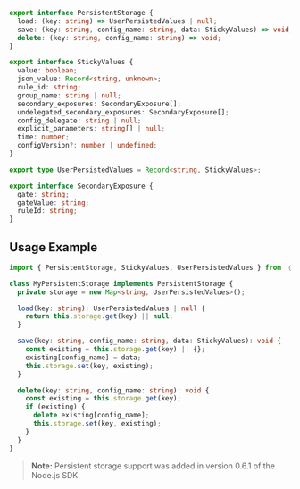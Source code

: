 ```typescript
export interface PersistentStorage {
  load: (key: string) => UserPersistedValues | null;
  save: (key: string, config_name: string, data: StickyValues) => void;
  delete: (key: string, config_name: string) => void;
}

export interface StickyValues {
  value: boolean;
  json_value: Record<string, unknown>;
  rule_id: string;
  group_name: string | null;
  secondary_exposures: SecondaryExposure[];
  undelegated_secondary_exposures: SecondaryExposure[];
  config_delegate: string | null;
  explicit_parameters: string[] | null;
  time: number;
  configVersion?: number | undefined;
}

export type UserPersistedValues = Record<string, StickyValues>;

export interface SecondaryExposure {
  gate: string;
  gateValue: string;
  ruleId: string;
}
```

## Usage Example

```typescript
import { PersistentStorage, StickyValues, UserPersistedValues } from '@statsig/statsig-node-core';

class MyPersistentStorage implements PersistentStorage {
  private storage = new Map<string, UserPersistedValues>();

  load(key: string): UserPersistedValues | null {
    return this.storage.get(key) || null;
  }

  save(key: string, config_name: string, data: StickyValues): void {
    const existing = this.storage.get(key) || {};
    existing[config_name] = data;
    this.storage.set(key, existing);
  }

  delete(key: string, config_name: string): void {
    const existing = this.storage.get(key);
    if (existing) {
      delete existing[config_name];
      this.storage.set(key, existing);
    }
  }
}
```

> **Note:** Persistent storage support was added in version 0.6.1 of the Node.js SDK.

